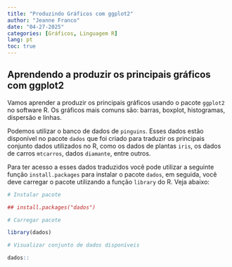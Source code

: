 ---
title: "Produzindo Gráficos com ggplot2"
author: "Jeanne Franco"
date: "04-27-2025"
categories: [Gráficos, Linguagem R]
lang: pt
toc: true
---

## Aprendendo a produzir os principais gráficos com ggplot2

Vamos aprender a produzir os principais gráficos usando o pacote `ggplot2` no software R. Os gráficos mais comuns são: barras, boxplot, histogramas, dispersão e linhas.

Podemos utilizar o banco de dados de `pinguins`. Esses dados estão disponível no pacote `dados` que foi criado para traduzir os principais conjunto dados utilizados no R, como os dados de plantas `iris`, os dados de carros `mtcarros`, dados `diamante`, entre outros.

Para ter acesso a esses dados traduzidos você pode utilizar a seguinte função `install.packages` para instalar o pacote `dados`, em seguida, você deve carregar o pacote utilizando a função `library` do R. Veja abaixo:

```{r}
# Instalar pacote

## install.packages("dados")

# Carregar pacote

library(dados)

# Visualizar conjunto de dados disponíveis

dados::
```
